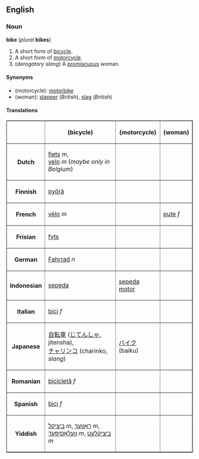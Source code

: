 ==English==
===Noun===
'''bike''' (''plural'' '''bikes''')

#A short form of [[bicycle]].
#A short form of [[motorcycle]].
#(''derogatory slang'') A [[promiscuous]] woman.

====Synonyms====
*(motorcycle): [[motorbike]]
*(woman): [[slapper]] (''British''), [[slag]] (''British'')

====Translations====

<table border="1" align="center" cellpadding="5">
<tr><th>        <th> (bicycle) <th> (motorcycle) <th> (woman) </tr>
<tr><th> Dutch <td> [[fiets]] ''m'',<br>[[velo]] ''m'' (''maybe only in Belgium'') <td>  <td>  </tr>
<tr><th> Finnish <td> [[pyörä]] <td>  <td>  </tr>
<tr><th> French <td> [[vélo]] ''m'' <td>  <td> [[pute]] ''f'' </tr>
<tr><th> Frisian <td> [[fyts]] <td>  <td>  </tr>
<tr><th> German <td> [[Fahrrad]] ''n'' <td>  <td>  </tr>
<tr><th> Indonesian <td> [[sepeda]] <td> [[sepeda motor]] <td>  </tr>
<tr><th> Italian <td> [[bici]] ''f'' <td>  <td>  </tr>
<tr><th> Japanese <td> [[自転車]] ([[じてんしゃ]], jitensha),<br>[[チャリンコ]] (charinko, ''slang'') <td> [[バイク]] (baiku) <td>  </tr>
<tr><th> Romanian <td> [[bicicletă]] ''f'' <td>  <td>  </tr>
<tr><th> Spanish <td> [[bici]] ''f'' <td>  <td>  </tr>
<tr><th> Yiddish <td> [[ביציקל]] ''m'', [[ראָווער]] ''m'',<br>[[וועלאָסיפּעד]] ''m'', [[ביציקלעט]] ''m'' <td>  <td>  </tr>
</table>